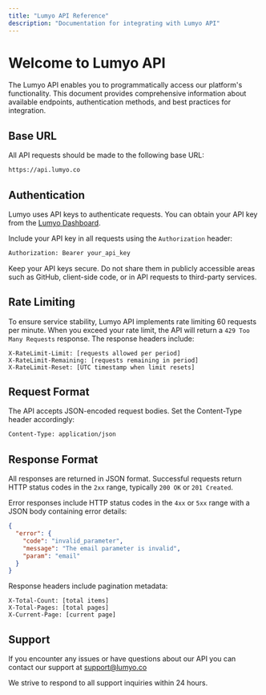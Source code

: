 ```yaml
---
title: "Lumyo API Reference"
description: "Documentation for integrating with Lumyo API"
---
```


# Welcome to Lumyo API

The Lumyo API enables you to programmatically access our platform's functionality. This document provides comprehensive information about available endpoints, authentication methods, and best practices for integration.

## Base URL

All API requests should be made to the following base URL:

```bash
https://api.lumyo.co
```

## Authentication

Lumyo uses API keys to authenticate requests. You can obtain your API key from the [Lumyo Dashboard](https://app.lumyo.co/settings).

Include your API key in all requests using the `Authorization` header:

```bash
Authorization: Bearer your_api_key
```

<Note>
  Keep your API keys secure. Do not share them in publicly accessible areas such
  as GitHub, client-side code, or in API requests to third-party services.
</Note>

## Rate Limiting

To ensure service stability, Lumyo API implements rate limiting 60 requests per minute. When you exceed your rate limit, the API will return a `429 Too Many Requests` response. The response headers include:

```
X-RateLimit-Limit: [requests allowed per period]
X-RateLimit-Remaining: [requests remaining in period]
X-RateLimit-Reset: [UTC timestamp when limit resets]
```

## Request Format

The API accepts JSON-encoded request bodies. Set the Content-Type header accordingly:

```bash
Content-Type: application/json
```

## Response Format

All responses are returned in JSON format. Successful requests return HTTP status codes in the `2xx` range, typically `200 OK` or `201 Created`.

Error responses include HTTP status codes in the `4xx` or `5xx` range with a JSON body containing error details:

```json
{
  "error": {
    "code": "invalid_parameter",
    "message": "The email parameter is invalid",
    "param": "email"
  }
}
```

Response headers include pagination metadata:

```
X-Total-Count: [total items]
X-Total-Pages: [total pages]
X-Current-Page: [current page]
```

## Support

If you encounter any issues or have questions about our API you can contact our support at support@lumyo.co

We strive to respond to all support inquiries within 24 hours.
